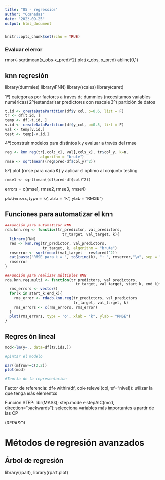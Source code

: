 ```yaml
---
title: "05 - regression"
author: "Ccanadas"
date: "2022-09-25"
output: html_document
---
```


```r
knitr::opts_chunk$set(echo = TRUE)
```

### Evaluar el error

rmsr<-sqrt(mean(x_obs-x_pred)^2)
plot(x_obs, x_pred)
abline(0,1)

## knn regresión

library(dummies)
library(FNN)
library(scales)
library(caret)

1º) categorías por factores a través de dummies (necesitamos variables numéricas)
2º)estandarizar predictores con rescale
3º) partición de datos


```r
t.id <- createDataPartition(df$y_col, p=0.6, list = F)
tr <- df[t.id, ]
temp <- df[-t.id, ]
v.id <- createDataPartition(df$y_col, p=0.5, list = F)
val <- temp[v.id,]
test <- temp[-v.id,]
```



4º)construir modelos para distintos k y evaluar a través del rmse

```r

reg <- knn.reg(tr[,cols_x], val[,cols_x], tr$col_y, k=n,
                algorithm = "brute")
rmse <- sqrt(mean((reg$pred-df$col_y)^2))

```



5º) plot (rmse para cada K) y aplicar el óptimo al conjunto testing

`rmse1 <- sqrt(mean((df$pred-df$col)^2))`

errors = c(rmse1, rmse2, rmse3, rmse4)

plot(errors, type = 'o', xlab = "k", ylab = "RMSE")




## Funciones para automatizar el knn

```r

##Función para automatizar KNN
rda.knn.reg <- function(tr_predictor, val_predictors,
                          tr_target, val_target, k){
  library(FNN)
  res <- knn.reg(tr_predictor, val_predictors,
                 tr_target, k, algorithm = "brute")
  rmserror <- sqrt(mean((val_target - res$pred)^2))
  cat(paste("RMSE para k = ", toString(k), ": ", rmserror,"\n", sep = ""))
  rmserror
}

##Función para realizar múltiples KNN
rda.knn.reg.multi <- function(tr_predictors, val_predictors,
                                tr_target, val_target, start_k, end_k){
  rms_errors <- vector()
  for(k in start_k:end_k){
    rms_error <- rdacb.knn.reg(tr_predictors, val_predictors,
                               tr_target, val_target, k)
    rms_errors <- c(rms_errors, rms_error)
  }
  plot(rms_errors, type = 'o', xlab = "k", ylab = "RMSE")
}

```


## Regresión lineal

```r

mod<-lm(y~., data=df[tr.ids,])

#pintar el modelo

par((mfrow)=c(2,2))
plot(mod)

#Teoría de la representacion
```


Factor de referencia: df<-within(df, col<-relevel(col,ref="nivel)): utilizar la que tenga más elementos

Función STEP: libr(MASS); step.model<-stepAIC(mod, direction="backwards"): selecciona variables más importantes a partir de las CP

(REPASO)

# Métodos de regresión avanzados

## Árbol de regresión
library(rpart), library(rpart.plot)







































